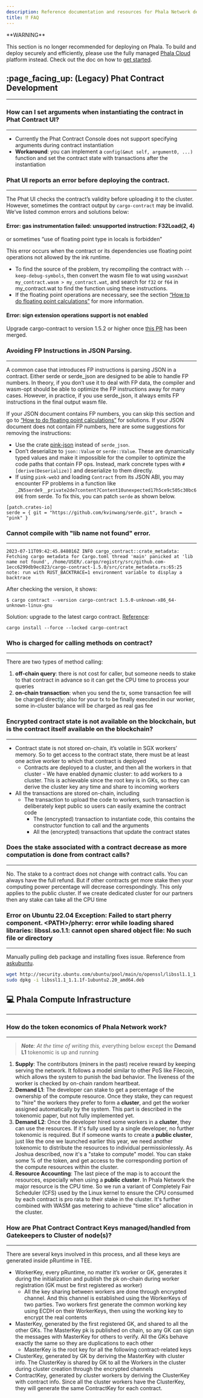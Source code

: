 ```yaml
---
description: Reference documentation and resources for Phala Network development.
title: ⁉ FAQ
---
```



<Note type="danger">
**WARNING**

This section is no longer recommended for deploying on Phala. To build and deploy securely and efficiently, please use the fully managed [Phala Cloud](https://cloud.phala.network) platform instead. Check out the doc on how to [get started](/cloud/getting-started/getting-started).
</Note>

## :page\_facing\_up: (Legacy) Phat Contract Development <a href="#how-to-set-arguments-when-instantiating-the-contract-in-phat-contract-ui" id="how-to-set-arguments-when-instantiating-the-contract-in-phat-contract-ui"></a>

***

### How can I set arguments when instantiating the contract in Phat Contract UI? <a href="#how-to-set-arguments-when-instantiating-the-contract-in-phat-contract-ui" id="how-to-set-arguments-when-instantiating-the-contract-in-phat-contract-ui"></a>

***

* Currently the Phat Contract Console does not support specifying arguments during contract instantiation
* **Workaround**: you can implement a `config(&mut self, argument0, ...)` function and set the contract state with transactions after the instantiation

### Phat UI reports an error before deploying the contract. <a href="#phat-ui-reports-an-error-before-deploying-the-contract" id="phat-ui-reports-an-error-before-deploying-the-contract"></a>

***

The Phat UI checks the contract’s validity before uploading it to the cluster. However, sometimes the contract output by `cargo-contract` may be invalid. We’ve listed common errors and solutions below:

#### **Error: gas instrumentation failed: unsupported instruction: F32Load(2, 4)**

or sometimes “use of floating point type in locals is forbidden”

This error occurs when the contract or its dependencies use floating point operations not allowed by the ink runtime.

* To find the source of the problem, try recompiling the contract with `--keep-debug-symbols`, then convert the wasm file to wat using `wasm2wat my_contract.wasm > my_contract.wat`, and search for `f32` or `f64` in my\_contract.wat to find the function using these instructions.
* If the floating point operations are necessary, see the section [“How to do floating point calculations”]() for more information.

#### **Error: sign extension operations support is not enabled**

Upgrade cargo-contract to version 1.5.2 or higher once [this PR](https://github.com/paritytech/cargo-contract/pull/904) has been merged.

### Avoiding FP Instructions in JSON Parsing. <a href="#avoiding-fp-instructions-in-json-parsing" id="avoiding-fp-instructions-in-json-parsing"></a>

***

A common case that introduces FP instructions is parsing JSON in a contract. Either serde or serde\_json are designed to be able to handle FP numbers. In theory, if you don’t use it to deal with FP data, the compiler and wasm-opt should be able to optimize the FP instructions away for many cases. However, in practice, if you use serde\_json, it always emits FP instructions in the final output wasm file.

If your JSON document contains FP numbers, you can skip this section and go to [“How to do floating point calculations”]() for solutions. If your JSON document does not contain FP numbers, here are some suggestions for removing the instructions:

* Use the crate [pink-json](https://crates.io/crates/pink-json) instead of `serde_json`.
* Don’t deserialize to `json::Value` or `serde::Value`. These are dynamically typed values and make it impossible for the compiler to optimize the code paths that contain FP ops. Instead, mark concrete types with `#[derive(Deserialize)]` and deserialize to them directly.
* If using `pink-web3` and loading `Contract` from its JSON ABI, you may encounter FP problems in a function like `_ZN5serde9__private2de7content7Content10unexpected17h5ce9c505c30bc609E` from serde. To fix this, you can patch `serde` as shown below.

```
[patch.crates-io]
serde = { git = "https://github.com/kvinwang/serde.git", branch = "pink" }
```

### Cannot compile with "lib name not found" error.

***

```shell
2023-07-11T09:42:45.848016Z INFO cargo_contract::crate_metadata: Fetching cargo metadata for Cargo.toml thread 'main' panicked at 'lib name not found', /home/USER/.cargo/registry/src/github.com-1ecc6299db9ec823/cargo-contract-1.5.0/src/crate_metadata.rs:65:25 note: run with RUST_BACKTRACE=1 environment variable to display a backtrace
```

After checking the version, it shows:

```shell
$ cargo contract --version cargo-contract 1.5.0-unknown-x86_64-unknown-linux-gnu
```

Solution: upgrade to the latest cargo contract. [Reference](https://github.com/paritytech/cargo-contract#installation):

```shell
cargo install --force --locked cargo-contract
```

### Who is charged for calling methods on contract?

***

There are two types of method calling:

1. **off-chain query**: there is not cost for caller, but someone needs to stake to that contract in advance so it can get the CPU time to process your queries
2. **on-chain transaction**: when you send the tx, some transaction fee will be charged directly; also for your tx to be finally executed in our worker, some in-cluster balance will be charged as real gas fee

### Encrypted contract state is not available on the blockchain, but is the contract itself available on the blockchain?

***

* Contract state is not stored on-chain, it’s volatile in SGX workers’ memory. So to get access to the contract state, there must be at least one active worker to which that contract is deployed
  * Contracts are deployed to a cluster, and then all the workers in that cluster - We have enabled dynamic cluster: to add workers to a cluster. This is achievable since the root key is in GKs, so they can derive the cluster key any time and share to incoming workers
* All the transactions are stored on-chain, including
  * The transaction to upload the code to workers, such transaction is deliberately kept public so users can easily examine the contract code
    * The (encrypted) transaction to instantiate code, this contains the constructor function to call and the arguments
    * All the (encrypted) transactions that update the contract states

### Does the stake associated with a contract decrease as more computation is done from contract calls?

***

No. The stake to a contract does not change with contract calls. You can always have the full refund. But if other contracts get more stake then your computing power percentage will decrease correspondingly. This only applies to the public cluster. If we create dedicated cluster for our partners then any stake can take all the CPU time

### Error on Ubuntu 22.04 Exception: Failed to start pherry component. \<PATH>/pherry: error while loading shared libraries: libssl.so.1.1: cannot open shared object file: No such file or directory

***

Manually pulling deb package and installing fixes issue. Reference from [askubuntu](https://askubuntu.com/questions/1403619/mongodb-install-fails-on-ubuntu-22-04-depends-on-libssl1-1-but-it-is-not-insta).&#x20;

```sh
wget http://security.ubuntu.com/ubuntu/pool/main/o/openssl/libssl1.1_1.1.1f-1ubuntu2.20_amd64.deb
sudo dpkg -i libssl1.1_1.1.1f-1ubuntu2.20_amd64.deb
```

## :computer: Phala Compute Infrastructure&#x20;

***

### How do the token economics of Phala Network work?

***

> _**Note**: At the time of writing this, &#x65;_&#x76;erything below except the **Demand L1** tokenomic is up and running

1. **Supply**: The contributors (miners in the past) receive reward by keeping serving the network. It follows a model similar to other PoS like Filecoin, which allows the system to punish the bad behavior. The liveness of the worker is checked by on-chain random heartbeat.
2. **Demand L1**: The developer can stake to get a percentage of the ownership of the compute resource. Once they stake, they can request to "hire" the workers they prefer to form a **cluster**, and get the worker assigned automatically by the system. This part is described in the tokenomic paper, but not fully implemented yet.
3. **Demand L2**: Once the developer hired some workers in a **cluster**, they can use the resources. If it's fully used by a single developer, no further tokenomic is required. But if someone wants to create a **public cluster**, just like the one we launched earlier this year, we need another tokenomic to distribute the resources to individual permissionlessly. As Joshua described, now it's a "stake to compute" model. You can stake some % of the token, and get access to the corresponding portion of the compute resources within the cluster.
4. **Resource Accounting**: The last piece of the map is to account the resources, especially when using a **public cluster**. In Phala Network the major resource is the CPU time. So we run a variant of Completely Fair Scheduler (CFS) used by the Linux kernel to ensure the CPU consumed by each contract is pro rata to their stake in the cluster. It's further combined with WASM gas metering to achieve "time slice" allocation in the cluster.

### How are Phat Contract Contract Keys managed/handled from Gatekeepers to Cluster of node(s)?

***

There are several keys involved in this process, and all these keys are generated inside pRuntime in TEE.

* WorkerKey, every pRuntime, no matter it’s worker or GK, generates it during the initialization and publish the pk on-chain during worker registration (GK must be first registered as worker)
  * All the key sharing between workers are done through encrypted channel. And this channel is established using the WorkerKeys of two parties. Two workers first generate the common working key using ECDH on their WorkerKeys, then using the working key to encrypt the real contents
* MasterKey, generated by the first registered GK, and shared to all the other GKs. The MasterKey pk is published on chain, so any GK can sign the messages with MasterKey for others to verify. All the GKs behave exactly the same so they are duplications to each other
  * MasterKey is the root key for all the following contract-related keys
* ClusterKey, generated by GK by deriving the MasterKey with cluster info. The ClusterKey is shared by GK to all the Workers in the cluster during cluster creation through the encrypted channels
* ContractKey, generated by cluster workers by deriving the ClusterKey with contract info. Since all the cluster workers have the ClusterKey, they will generate the same ContractKey for each contract.
